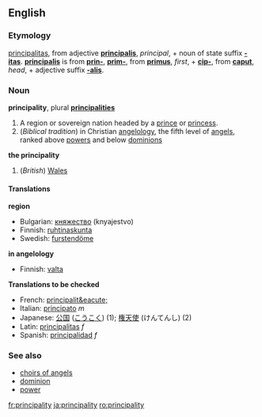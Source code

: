 ==English==

===Etymology===
{{L.}} [[principalitas]], from adjective '''[[principalis]]''', ''principal'', + noun of state suffix '''[[-itas]]'''.  '''[[principalis]]''' is from '''[[prin-]]''', '''[[prim-]]''', from '''[[primus]]''', ''first'', + '''[[cip-]]''', from '''[[caput]]''', ''head'', + adjective suffix '''[[-alis]]'''.

===Noun===
'''principality''', plural '''[[principalities]]'''

#A region or sovereign nation headed by a [[prince]] or [[princess]].
# (''Biblical tradition'') in Christian [[angelology]], the fifth level of [[angel]]s, ranked above [[power]]s and below [[dominion]]s

'''the principality''' <!-- capitalized? -->
#(''British'') [[Wales]]

====Translations====
'''region'''
{{top}}
*Bulgarian: [[княжество]] (knyajestvo) 
*Finnish: [[ruhtinaskunta]]
*Swedish: [[furstendöme]]
{{mid}}
{{bottom}}

'''in angelology'''
{{top}}
*Finnish: [[valta]]
{{mid}}
{{bottom}}

'''Translations to be checked'''
*French: [[principalit&eacute;]]
*Italian: [[principato]] ''m''
*Japanese: [[公国]] ([[こうこく]]) (1); [[権天使]] (けんてんし) (2)
*Latin:  [[principalitas]] ''f''
*Spanish: [[principalidad]] ''f''

===See also===
*[[choirs of angels]]
*[[dominion]]
*[[power]]

[[fr:principality]]
[[ja:principality]]
[[ro:principality]]